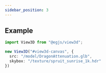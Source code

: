 ```yaml
---
sidebar_position: 3
---
```



<OptionDescriptor type="string | null" defaultVal="null" />

## Example
<View3D src="/model/DragonAttenuation.glb" skybox="/texture/spruit_sunrise_1k.hdr" />

```ts
import View3D from "@egjs/view3d";

new View3D("#view3d-canvas", {
  src: "/model/DragonAttenuation.glb",
  skybox: "/texture/spruit_sunrise_1k.hdr"
})
```

